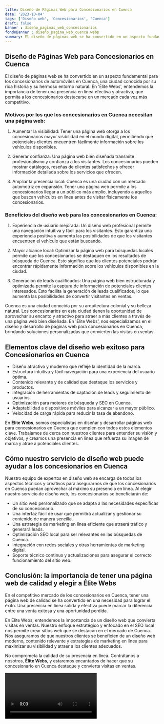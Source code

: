 ```yaml
---
title: Diseño de Páginas Web para Concesionarios en Cuenca
date: '2023-10-04'
tags: ['Diseño web', 'Concesionarios', 'Cuenca']
draft: false
banner : diseño_paginas_web_concesionarios
fondoBanner : diseño_pagina_web_cuenca.webp
summary: El diseño de páginas web se ha convertido en un aspecto fundamental para los concesionarios de automóviles en Cuenca, una ciudad conocida por su rica historia y su hermoso entorno natural. En 'Élite Webs', entendemos la importancia de tener una presencia en línea efectiva y atractiva, que permita a los concesionarios destacarse en un mercado cada vez más competitivo.
---
```


## Diseño de Páginas Web para Concesionarios en Cuenca

El diseño de páginas web se ha convertido en un aspecto fundamental para los concesionarios de automóviles en Cuenca, una ciudad conocida por su rica historia y su hermoso entorno natural. En 'Élite Webs', entendemos la importancia de tener una presencia en línea efectiva y atractiva, que permita a los concesionarios destacarse en un mercado cada vez más competitivo.

### Motivos por los que los concesionarios en Cuenca necesitan una página web:

1. Aumentar la visibilidad: Tener una página web otorga a los concesionarios mayor visibilidad en el mundo digital, permitiendo que potenciales clientes encuentren fácilmente información sobre los vehículos disponibles.

2. Generar confianza: Una página web bien diseñada transmite profesionalismo y confianza a los visitantes. Los concesionarios pueden mostrar catálogos, reseñas de clientes satisfechos y ofrecer información detallada sobre los servicios que ofrecen.

3. Ampliar la presencia local: Cuenca es una ciudad con un mercado automotriz en expansión. Tener una página web permite a los concesionarios llegar a un público más amplio, incluyendo a aquellos que buscan vehículos en línea antes de visitar físicamente los concesionarios.

### Beneficios del diseño web para los concesionarios en Cuenca:

1. Experiencia de usuario mejorada: Un diseño web profesional permite una navegación intuitiva y fácil para los visitantes. Esto garantiza una experiencia positiva y aumenta las posibilidades de que los visitantes encuentren el vehículo que están buscando.

2. Mayor alcance local: Optimizar la página web para búsquedas locales permite que los concesionarios se destaquen en los resultados de búsqueda de Cuenca. Esto significa que los clientes potenciales podrán encontrar rápidamente información sobre los vehículos disponibles en la ciudad.

3. Generación de leads cualificados: Una página web bien estructurada y optimizada permite la captura de información de potenciales clientes interesados. Esto facilita la generación de leads cualificados, lo que aumenta las posibilidades de convertir visitantes en ventas.

Cuenca es una ciudad conocida por su arquitectura colonial y su belleza natural. Los concesionarios en esta ciudad tienen la oportunidad de aprovechar su encanto y atractivo para atraer a más clientes a través de una página web bien diseñada. En 'Élite Webs', nos especializamos en el diseño y desarrollo de páginas web para concesionarios en Cuenca, brindando soluciones personalizadas que convierten las visitas en ventas.

<GifSeo />

<Cta />

## Elementos clave del diseño web exitoso para Concesionarios en Cuenca

- Diseño atractivo y moderno que refleje la identidad de la marca.
- Estructura intuitiva y fácil navegación para una experiencia del usuario óptima.
- Contenido relevante y de calidad que destaque los servicios y productos.
- Integración de herramientas de captación de leads y seguimiento de usuarios.
- Optimización para motores de búsqueda y SEO en Cuenca.
- Adaptabilidad a dispositivos móviles para alcanzar a un mayor público.
- Velocidad de carga rápida para reducir la tasa de abandono.

En **Élite Webs**, somos especialistas en diseñar y desarrollar páginas web para concesionarios en Cuenca que cumplen con todos estos elementos clave. Trabajamos de cerca con nuestros clientes para entender su visión y objetivos, y creamos una presencia en línea que refuerza su imagen de marca y atrae a potenciales clientes.

## Cómo nuestro servicio de diseño web puede ayudar a los concesionarios en Cuenca

Nuestro equipo de expertos en diseño web se encarga de todos los aspectos técnicos y creativos para asegurarnos de que los concesionarios en Cuenca puedan aprovechar al máximo su presencia en línea. Al elegir nuestro servicio de diseño web, los concesionarios se beneficiarán de:

- Un sitio web personalizado que se adapta a las necesidades específicas de su concesionario.
- Una interfaz fácil de usar que permitirá actualizar y gestionar su contenido de manera sencilla.
- Una estrategia de marketing en línea eficiente que atraerá tráfico y generará leads.
- Optimización SEO local para ser relevantes en las búsquedas de Cuenca.
- Integración con redes sociales y otras herramientas de marketing digital.
- Soporte técnico continuo y actualizaciones para asegurar el correcto funcionamiento del sitio web.

## Conclusión: la importancia de tener una página web de calidad y elegir a Élite Webs

En el competitivo mercado de los concesionarios en Cuenca, tener una página web de calidad se ha convertido en una necesidad para lograr el éxito. Una presencia en línea sólida y efectiva puede marcar la diferencia entre una venta exitosa y una oportunidad perdida.

En Élite Webs, entendemos la importancia de un diseño web que convierta visitas en ventas. Nuestro enfoque estratégico y enfocado en el SEO local nos permite crear sitios web que se destacan en el mercado de Cuenca. Nos aseguramos de que nuestros clientes se beneficien de un diseño web moderno, contenido relevante y estrategias de marketing en línea para maximizar su visibilidad y atraer a los clientes adecuados.

No comprometa la calidad de su presencia en línea. Contrátanos a nosotros, **Élite Webs**, y estaremos encantados de hacer que su concesionario en Cuenca destaque y convierta visitas en ventas.

<Video />

<CtaBot job='Concesionarios' city='Cuenca'/>

<Gmaps query='Cuenca+españa+maps' />